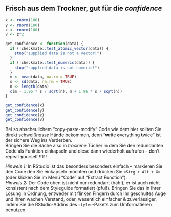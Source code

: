## Frisch aus dem Trockner, gut für die *confidence*

```{r eval = FALSE, tidy=FALSE}
x <- rnorm(100)
y <- rnorm(100)
z <- rnorm(100)
v <- z^2

get_confidence <- function(data) {
  if (!checkmate::test_atomic_vector(data)) {
    stop("supplied data is not a vector!")
  }
  if (!checkmate::test_numeric(data)) {
    stop("supplied data is not numeric!")
  }
  m <- mean(data, na.rm = TRUE)
  s <- sd(data, na.rm = TRUE)
  n <- length(data)
  c(m - 1.96 * s / sqrt(n), m + 1.96 * s / sqrt(n))
}

get_confidence(x)
get_confidence(y)
get_confidence(z)
get_confidence(v)

``` 

Bei so abscheulichem "copy-paste-modify" Code wie dem hier sollten Sie direkt schweiß*nasse* Hände bekommen, denn "**w**rite **e**verything **t**wice" ist der sichere Weg ins Verderben.  
Bringen Sie die Sache also in *trockene* Tücher in dem Sie den redundanten Code als Funktion einkapseln und diese dann wiederholt aufrufen -- **d**on't **r**epeat **y**ourself !!11!

*Hinweis 1:* In RStudio ist das besonders besonders einfach -- markieren Sie den Code den Sie einkapseln möchten und drücken Sie `<Strg + Alt + X>` (oder klicken Sie im Menü "Code" auf "Extract Function").  
*Hinweis 2:* Der Code oben ist nicht nur redundant (bäh!), er ist auch nicht konsistent nach dem Styleguide formatiert (pfui!). Bringen Sie das in Ihrer Lösung in Ordnung, entweder mit flinken Fingern durch Ihr geschultes Auge und Ihren wachen Verstand, oder, wesentlich einfacher & zuverlässiger, indem Sie die RStudio-Addins des `styler`-Pakets zum Umformatieren benutzen.


